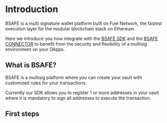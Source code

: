 
# Introduction

BSAFE is a multi signature wallet platform built on Fuel Network, the fastest execution layer for the modular blockchain stack on Ethereum.

Here we introduce you how integrate with the [BSAFE SDK](./sdk) and the [BSAFE CONNECTOR](./connector) to benefit from the security and flexibility of a multisig environment on your DApps.

## What is BSAFE?

BSAFE is a multisig platform where you can create your vault with customized rules for your transactions.

Currently our SDK allows you to register 1 or more addresses in your vault where it is mandatory to sign all addresses to execute the transaction.

## First steps

<Cards num={2}>
    <Card arrow title="SDK" href="./sdk/installation" />
    <Card arrow title="Connector" href="./connector/a" />
</Cards>
